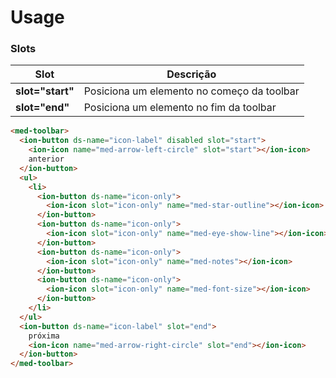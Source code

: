 
<Meta title="Components/Global/Toolbar/Usage" />

# Usage

### Slots

| Slot                | Descrição                                  |
| ------------------- | ------------------------------------------ |
| **slot="start"**    | Posiciona um elemento no começo da toolbar |
| **slot="end"**      | Posiciona um elemento no fim da toolbar    |

```html
<med-toolbar>
  <ion-button ds-name="icon-label" disabled slot="start">
    <ion-icon name="med-arrow-left-circle" slot="start"></ion-icon>
    anterior
  </ion-button>
  <ul>
    <li>
      <ion-button ds-name="icon-only">
        <ion-icon slot="icon-only" name="med-star-outline"></ion-icon>
      </ion-button>
      <ion-button ds-name="icon-only">
        <ion-icon slot="icon-only" name="med-eye-show-line"></ion-icon>
      </ion-button>
      <ion-button ds-name="icon-only">
        <ion-icon slot="icon-only" name="med-notes"></ion-icon>
      </ion-button>
      <ion-button ds-name="icon-only">
        <ion-icon slot="icon-only" name="med-font-size"></ion-icon>
      </ion-button>
    </li>
  </ul>
  <ion-button ds-name="icon-label" slot="end">
    próxima
    <ion-icon name="med-arrow-right-circle" slot="end"></ion-icon>
  </ion-button>
</med-toolbar>
```
